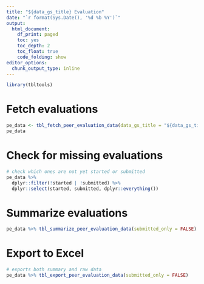 ```yaml
---
title: "${data_gs_title} Evaluation"
date: "`r format(Sys.Date(), '%d %b %Y')`"
output:
  html_document:
    df_print: paged
    toc: yes
    toc_depth: 2
    toc_float: true
    code_folding: show
editor_options:
  chunk_output_type: inline
---
```


```r
library(tbltools)
```

# Fetch evaluations

```r
pe_data <- tbl_fetch_peer_evaluation_data(data_gs_title = "${data_gs_title}")
pe_data
```

# Check for missing evaluations

```r
# check which ones are not yet started or submitted
pe_data %>% 
  dplyr::filter(!started | !submitted) %>% 
  dplyr::select(started, submitted, dplyr::everything())
```

# Summarize evaluations

```r
pe_data %>% tbl_summarize_peer_evaluation_data(submitted_only = FALSE)
```

# Export to Excel

```r
# exports both summary and raw data
pe_data %>% tbl_export_peer_evaluation_data(submitted_only = FALSE)
```


